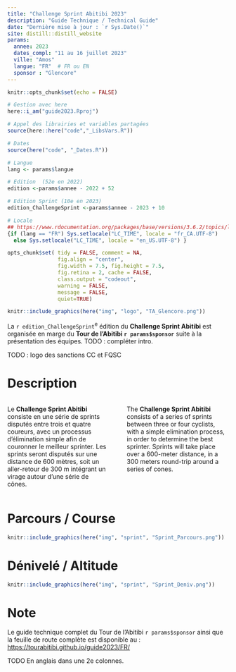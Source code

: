 ```yaml
---
title: "Challenge Sprint Abitibi 2023"
description: "Guide Technique / Technical Guide"
date: "Dernière mise à jour : `r Sys.Date()`"
site: distill::distill_website
params:
  annee: 2023
  dates_compl: "11 au 16 juillet 2023"
  ville: "Amos"
  langue: "FR"  # FR ou EN
  sponsor : "Glencore"
---
```


<!-- Analytics Matomo dans le fichier _footer.html -->

<!-- Pour render : rmarkdown::render_site('guide_sprint') -->

```r
knitr::opts_chunk$set(echo = FALSE)

# Gestion avec here
here::i_am("guide2023.Rproj")

```

```r
# Appel des librairies et variables partagées
source(here::here("code","_LibsVars.R"))

# Dates
source(here("code", "_Dates.R"))

# Langue
lang <- params$langue

# Edition  (52e en 2022)
edition <-params$annee - 2022 + 52

# Edition Sprint (10e en 2023)
edition_ChallengeSprint <-params$annee - 2023 + 10

# Locale
## https://www.rdocumentation.org/packages/base/versions/3.6.2/topics/locales
{if (lang == "FR") Sys.setlocale("LC_TIME", locale = "fr_CA.UTF-8") 
  else Sys.setlocale("LC_TIME", locale = "en_US.UTF-8") }

opts_chunk$set( tidy = FALSE, comment = NA,
                fig.align = "center",
                fig.width = 7.5, fig.height = 7.5,
                fig.retina = 2, cache = FALSE,
                class.output = "codeout",
                warning = FALSE,
                message = FALSE,
                quiet=TRUE)

```

```r
knitr::include_graphics(here("img", "logo", "TA_Glencore.png"))
```


La `r edition_ChallengeSprint`^e^ édition du **Challenge Sprint Abitibi** est organisée en marge du **Tour de l'Abitibi `r params$sponsor`** suite à la présentation des équipes. TODO : compléter intro.

TODO : logo des sanctions CC et FQSC

# Description

:::: {style="display: grid; grid-template-columns: 1fr 1fr; grid-column-gap: 40px;"}

::: {}
Le **Challenge Sprint Abitibi** consiste en une série de sprints disputés entre trois et quatre coureurs, avec un processus d’élimination simple afin de couronner le meilleur sprinter. Les sprints seront disputés sur une distance de 600 mètres, soit un aller-retour de 300 m intégrant un virage autour d’une série de cônes.
:::

::: {}
The **Challenge Sprint Abitibi** consists of a series of sprints between three or four cyclists, with a simple elimination process, in order to determine the best sprinter. Sprints will take place over a 600-meter distance, in a 300 meters round-trip around a series of cones.
:::

::::

# Parcours / Course

```r
knitr::include_graphics(here("img", "sprint", "Sprint_Parcours.png"))
```

# Dénivelé / Altitude

```r
knitr::include_graphics(here("img", "sprint", "Sprint_Deniv.png"))
```


# Note

Le guide technique complet du Tour de l'Abitibi `r params$sponsor` ainsi que la feuille de route complète est disponible au : <a href="../FR/index.html" target="_blank">https://tourabitibi.github.io/guide2023/FR/</a> 

TODO En anglais dans une 2e colonnes.
